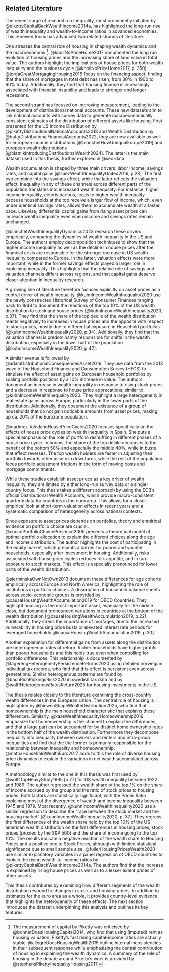 ## Related Literature {#sec-literature}

The recent surge of research on inequality, most prominently initiated by @pikettyCapitalBackWealthIncome2014a, has highlighted the long-run rise of wealth inequality and wealth-to-income ratios in advanced economies. This renewed focus has advanced two related strands of literature. 

One stresses the central role of housing in shaping wealth dynamics and the macroeconomy [^l1]. @knollNoPriceHome2017 documented the long run evolution of housing prices and the increasing share of  land value in total value. The authors highlight the implications of house prices for both wealth inequality and the business cycle  [@knollNoPriceHome2017, p. 350]. @jordaGreatMortgagingHousing2016 focus on the financing aspect, finding that the share of mortgages in total debt has risen, from 30% in 1900 to 60% today. Additionally, they find that housing finance is increasingly associated with financial instability and leads to stronger and longer recessions. 

The second strand has focused on improving measurement, leading to the development of distributional national accounts. These new datasets aim to link national accounts with survey data to generate macroeconomically consistent estimates of the distribution of different assets like housing. First presented for the US Income Distribution by @pikettyDistributionalNationalAccounts2018 and Wealth Distribution by @battyDistributionalFinancialAccounts2022, they are now available as well for european income distributions [@blanchetHowUnequalEurope2019] and european wealth distributions [@blatnikIntroducingDistributionalWealth2024]. The latter is the main dataset used in this thesis, further explored in @sec-data.

Wealth accumulation is shaped by three main drivers: labor income, savings rates, and capital gains [@saezWealthInequalityUnited2016, p.28]. The first two combine into the savings effect, while the latter reflects the valuation effect. Inequality in any of these channels across different parts of the population translates into increased wealth inequality. For instance, higher income inequality, ceteris paribus, leads to higher wealth inequality because households at the top receive a larger flow of income, which, even under identical savings rates, allows them to accumulate wealth at a faster pace. Likewise, differential capital gains from rising asset prices can increase wealth inequality even when income and savings rates remain unchanged. 

@blanchetWealthInequalityDynamics2023 research these drivers empirically, comparing the dynamics of wealth inequality in the US and Europe. The authors employ decomposition techniques to show that the higher income inequality as well as the decline in house prices after the financial crisis are responsible for the stronger increase in US wealth inequality compared to Europe. In the latter, valuation effects were more important, while in the former savings effects played a larger role in explaining inequality. This highlights that the relative role of savings and valuation channels differs across regions, and that capital gains deserve closer attention in inequality research.

A growing line of literature therefore focuses explicitly on asset prices as a central driver of wealth inequality. @kuhnIncomeWealthInequality2020 use the newly constructed Historical Survey of Consumer Finances ranging back to 1948 to document the reactions of the top 10% of the US wealth distribution to stock and house prices [@kuhnIncomeWealthInequality2020, p.37]. They find that the share of the top decile of the wealth distribution reacts negatively to increases in house prices and the opposite with respect to stock prices, mostly due to differential exposure in Household portfolios [@kuhnIncomeWealthInequality2020, p.34]. Additionally, they find that the valuation channel is predominantly responsible for shifts in the wealth distribution, especially in the lower half of the population [@kuhnIncomeWealthInequality2020, p.42]. 

A similar avenue is followed by @adamDistributionalConsequencesAsset2016. They use data from the 2013 wave of the Household Finance and Consumption Survey (HFCS) to simulate the effect of asset gains on European household portfolios by scaling portfolio positions by a 10% increase in value. The authors document an increase in wealth inequality in response to rising stock prices and a decrease in response to house price apprecations, similar to @kuhnIncomeWealthInequality2020. They highlight a large heterogeneity in real estate gains across Europe, particularly in the lower parts of the distribution. Additionally, they document the existence of a group of households that do not gain noticable amounts from asset prices, making up ca. 20% of the Eurozone population.

@martinez-toledanoHousePriceCycles2020 focuses specifically on the effects of house price cycles on wealth inequality in Spain. She puts a special emphasis on the role of portfolio reshuffling in different phases of a house price cycle. In booms, the share of the top decile decreases to the benefit of the bottom 50% and especially the middle 40%, while in busts that effect reverses. The top wealth holders are faster in adjusting their portfolio towards other assets in downturns, while the rest of the population faces portfolio adjustment frictions in the form of moving costs and mortgage commitments.

While these studies establish asset prices as a key driver of wealth inequality, they are limited by either long-run survey data or a single-country focus. This thesis takes a different approach by using the ECB’s official Distributional Wealth Accounts, which provide macro-consistent quarterly data for countries in the euro area. This allows for a closer empirical look at short-term valuation effects in recent years and a systematic comparison of heterogeneity across national contexts.

Since exposure to asset prices depends on portfolios, theory and empirical evidence on portfolio choice are crucial. @coccoPortfolioChoicePresence2005 presents a theoretical model of optimal portfolio allocation to explain the different choices along the age and income distribution. The author highlights the cost of participating in the equity market, which presents a barrier for poorer and younter households, especially after investment in housing. Additionally, risks associated with house price cycles reduces risk appetite, and in turn exposure to stock markets. This effect is especially pronounced for lower parts of the wealth distribution. 

@sierminskaOwnNotOwn2013 document these differences for age cohorts empirically across Europe and North America, highlighting the role of institutions in portfolio choices. A description of household balance sheets across socio-economic groups is provided by @causaHousingWealthAccumulation2019 for OECD Countries. They highlight housing as the most important asset, especially for the middle class, but document pronounced variations in countries at the bottom of the wealth distribution  [@causaHousingWealthAccumulation2019, p.22]. Additionally, they stress the importance of mortages, due to the increased vulnerability in housing price busts or elevated interest rate periods for leveraged households [@causaHousingWealthAccumulation2019, p.30].

Another explanation for differential gains from assets along the distribution are heterogeneous rates of return. Richer households have higher profits than poorer households and this holds true even when controlling for portfolio differences. This relationship is documented by @fagerengHeterogeneityPersistenceReturns2020 using detailed norwegian individual tax records, who find that this effect is persistent even across generations. Similar heterogenous patterns are found by @bachRichPickingsRisk2020 in swedish tax data and by @wolffHeterogenousRatesReturn2025 for housing investments in the US.

The thesis relates closely to the literature examining the cross-country wealth differences in the European Union. The central role of housing is highlighted by @biewenShapeWealthDistribution2025, who find that homeownership is the main household characteristic that explains these differences. Similarly, @kaasWealthInequalityHomeownership2019 emphasize that homeownership is the channel to explain the differences, and that a large part can be accounted for by distinct home ownership rates in the bottom half of the wealth distribution. Furthermore they decompose inequality into inequality between owners and renters and intra-group inequalities and find that the the former is primarily responsible for the relationship between inequality and homeownership. @mathaHouseholdWealthEuro2017 adds to this the role of diverse housing price dynamics to explain the variations in net wealth accumulated across Europe.

A methodology similar to the one in this thesis was first used by @wolffTopHeavyStudy1995 [p.77] for US wealth inequality between 1922 and 1989. The author regressed the wealth share of the top 1% on the share of income accrued by the group and the ratio of stock prices to housing prices. Both factors are statistically significant, with the Prices Ratio explaining most of the divergence of wealth and income inequality between 1945 and 1979. Most recently, @kuhnIncomeWealthInequality2020 use a similar regression to describe the "race between the stock market and the housing market" [@kuhnIncomeWealthInequality2020, p. 37]. They regress the first differences of the wealth share hold by the top 10% of the US american wealth distribution on the first differences in housing prices, stock prices (proxied by the S&P 500) and the share of income going to the top 10%. The results indicate a negative reaction of the wealth share to Housing Prices and a positive one to Stock Prices, although with limited statistical significance due to small sample size. @fullerHousingPricesWealth2020 use similar explanatory variables in a panel regression of OECD countries to explain the rising wealth-to-income ratios by @pikettyCapitalBackWealthIncome2014a. The authors find that the increase is explained by rising house prices as well as to a lesser extent prices of other assets.

This thesis contributes by examining how different segments of the wealth distribution respond to changes in stock and housing prices. In addition to estimates for the euro area as a whole, it provides country-level evidence that highlights the heterogeneity of these effects. The next section introduces the dataset underpinning this analysis and outlines its key features.

[^l1]: The measurement of capital by Piketty was criticised by @bonnetDoesHousingCapital2014, who find that using (imputed) rent as housing valuation, Piketty's fast rising capital-income ratios are actually stable. @allegreDoesHousingWealth2015 outline internal incosistencies in their subsequent response while emphasizing the central contribution of housing in explaining the wealth dynamics. A summary of the role of housing in the debate around Piketty's work is provided by @stephensPikettyInequalityHousing2017.

